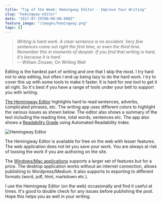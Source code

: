 ```yaml
---
title: "Tip of the Week: Hemingway Editor - Improve Your Writing"
slug: "hemingway-editor"
date: "2017-07-19T00:00:00.000Z"
feature_image: "/images/hemingway.png"
tags: []
---
```


> _Writing is hard work. A clear sentence is no accident. Very few sentences come out right the first time, or even the third time. Remember this in moments of despair. If you find that writing is hard, it's because it is hard._  
> \-- William Zinsser, On Writing Well

Editing is the hardest part of writing and one that I skip the most. I try hard not to skip editing, but often I end up being lazy to do the hard work. I try to cover this up with some tools to make it faster. It is hard for one tool to get it all right. So it's best if you have a range of tools under your belt to support you with writing.

[The Hemingway Editor](http://www.hemingwayapp.com/) highlights hard to read sentences, adverbs, complicated phrases, etc. The writing app uses different colors to highlight the various issues as shown below. The editor also shows a summary of the text including the reading time, total words, sentences etc. The app also shows a [Readability Grade](http://www.hemingwayapp.com/help.html) using Automated Readability Index.

![Hemingway Editor](/images/hemingway.png)

The Hemingway Editor is available for free on the web with lesser features. The web application does not let you save your work. You are always at risk of loosing the work if you are authoring on the site.

The [Windows/Mac applications](http://www.hemingwayapp.com/desktop.html) supports a larger set of features but for a price. The desktop application works without an internet connection, allows publishing to Wordpress/Medium. It also supports to exporting to different formats (word, pdf, html, markdown etc.).

I use the Hemingway Editor (on the web) occasionally and find it useful at times. It's good to double check for any issues before publishing the post. Hope this helps you as well in your writing.
